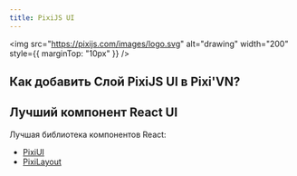 ```yaml
---
title: PixiJS UI
---
```


<img src="<https://pixijs.com/images/logo.svg>" alt="drawing" width="200" style={{ marginTop: "10px" }} />

## Как добавить Слой PixiJS UI в Pixi'VN?

## Лучший компонент React UI

Лучшая библиотека компонентов React:

- [PixiUI](https://github.com/pixijs/ui)
- [PixiLayout](https://github.com/pixijs/layout)
